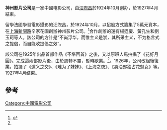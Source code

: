'''神州影片公司'''是一家中國电影公司，由[[汪煦昌|汪煦昌]]於1924年10月创办，於1927年4月結束。

留學法國學習電影攝影的汪煦昌，於1924年10月，以招股方式籌集了5萬元資本，在[[上海|上海]][[新閘路|新閘路]]辛家花園創辦神州影片公司。<ref name="sh">{{cite book | title=上海电影100年 | publisher=上海文化出版社 | year=2007}}</ref>合作創辦的還有楊迺慶、黃孔生和劉玉珂等人。該公司的方针是“不尚浮华，而惟主义是崇，其所采主义，不为格言式之提倡，而自能收提倡之效”。

該公司在1925年出品首部作品《不堪回首》之後，又以原班人馬拍攝了《花好月圓》。完成這兩部影片後，由於周轉不靈，暫時歇業。<ref name="sh" />。1926年，公司改組後復業，拍摄了《道义之交》、《难为了妹妹》、《上海之夜》、《卖油郎独占花魁女》等。1927年4月结束。

==參考==
{{reflist}}
[[Category:中國電影公司|Category:中國電影公司]]